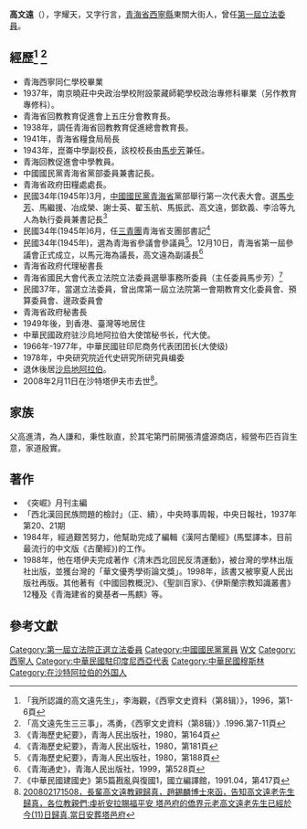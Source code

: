 {{Otheruses|高文远 (中将)||other=同名的[[中国人民解放军中将|中国人民解放军中将]]}}
{{Infobox Officeholder
|姓名=高文遠
|圖像=
|圖像大小=200px
|圖像說明=  
| 字       = 字耀天
| 號       = 
| 別名     = 
| 出生名   = 
| 出生日期 = 1911年？月？日
| 出生地點 = 
| 逝世日期 = {{dda|2008|2|11|1911||}}
| 逝世地點 = 
| 死因     = 
| 墓地     = 
| 墓地座標 = 
| 籍貫     = 
| 政黨     = 
| 其他政黨 = 
| parents    = 
| 配偶     = 
| 伴侶     = 
| relatives  =  
| children  =  
| 母校     = 
| 著作     = 
| 簽名     = 
| 腳註     = 
| past     = 
}}
'''高文遠'''（{{bd|1911年||2008年|2月11日|catIdx=G高}}），字耀天，又字行言，[[青海省|青海省]][[西寧縣|西寧縣]]東關大街人，曾任[[第1屆中華民國立法委員|第一屆立法委員]]。

== 經歷<ref>「我所認識的高文遠先生」，李海觀，《西寧文史資料（第8辑）》，1996，第1-6頁</ref> <ref>「高文遠先生三三事」，馮勇，《西寧文史資料（第8辑）》.1996.第7-11頁</ref>==
* 青海西寧同仁學校畢業
* 1937年，南京曉莊中央政治學校附設蒙藏師範學校政治專修科畢業（另作教育專修科）。
* 青海省回教教育促進會上五庄分會教育長。
* 1938年，調任青海省回教教育促進總會教育長。
* 1941年，青海省糧食局局長
* 1943年，崑崙中學副校長，該校校長由[[馬步芳|馬步芳]]兼任。
* 青海回教促進會中學教員。
* 中國國民黨青海省黨部委員兼書記長。
* 青海省政府田糧處處長。
* 民國34年(1945年)3月，[[中國國民黨|中國國民黨]][[青海省|青海省]]黨部舉行第一次代表大會。選[[馬步芳|馬步芳]]、馬繼援、冶成榮、謝士英、翟玉航、馬振武、高文遠，鄧欽義、李洽等九人為執行委員兼書記長<ref>《青海歷史紀要》，青海人民出版社，1980，第164頁</ref>
* 民國34年(1945年)6月，任[[三青團|三青團]]青海省支團部書記<ref>《青海歷史紀要》，青海人民出版社，1980，第181頁</ref>
* 民國34年(1945年)，選為青海省參議會參議員<ref>《青海歷史紀要》，青海人民出版社，1980，第188頁</ref>。12月10日，青海省第一屆參議會正式成立，以馬元海為議長，高文遠為副議長<ref>《青海通史》，青海人民出版社，1999，第528頁</ref>
* 青海省政府代理秘書長
* 青海省國民大會代表立法院立法委員選舉事務所委員（主任委員馬步芳）<ref>《中華民國建國史》第5篇戡亂與復國1，國立編譯館，1991.04，第417頁</ref>
* 民國37年，當選立法委員，曾出席第一屆立法院第一會期教育文化委員會、預算委員會、邊政委員會
* 青海省政府秘書長
* 1949年後，到香港、臺灣等地居住
* 中華民國政府驻沙烏地阿拉伯大使馆秘书长，代大使。
* 1966年-1977年，中華民國驻印尼商务代表团团长(大使级)
* 1978年，中央研究院近代史研究所研究員编委
* 退休後居[[沙烏地阿拉伯|沙烏地阿拉伯]]。
* 2008年2月11日在沙特塔伊夫市去世<ref>[https://blog.xuite.net/ckwhuang0205/twblog/152842105 200802171508，長輩高文遠教親歸真，趙錫麟博士來函，告知高文遠老先生歸真，各位教親們:虔祈安拉賜福平安 塔邑府的僑界元老高文遠老先生已經於今(11)日歸真,當日安葬塔邑府]</ref>。
== 家族 ==
父高進清，為人謙和，秉性耿直，於其宅第門前開張清盛源商店，經營布匹百貨生意，家道殷實。
== 著作 ==
* 《突崛》月刊主編
* 「西北漢回民族問題的檢討」（正、續），中央時事周報，中央日報社，1937年第20、21期
* 1984年，經過艱苦努力，他幫助完成了編輯《漢阿古蘭經》(馬堅譯本，目前最流行的中文版《古蘭經》)的工作。
* 1988年，他在塔伊夫完成著作《清末西北回民反清運動》，被台灣的學林出版社出版，並獲台灣的「華文優秀學術論文獎」。1998年，該書又被寧夏人民出版社再版。其他著有《中國回教概況》、《聖訓百家》、《伊斯蘭宗教知識叢書》12種及《青海建省的奠基者—馬麒》等。

== 參考文獻 ==
{{reflist}}
{{中華民國第一屆立法委員}}
[[Category:第一屆立法院正選立法委員|Category:第一屆立法院正選立法委員]]
[[Category:中國國民黨黨員|Category:中國國民黨黨員]]
[[Category:高姓|W文]]
[[Category:西寧人|Category:西寧人]]
[[Category:中華民國駐印度尼西亞代表|Category:中華民國駐印度尼西亞代表]]
[[Category:中華民國穆斯林|Category:中華民國穆斯林]]
[[Category:在沙特阿拉伯的外国人|Category:在沙特阿拉伯的外国人]]